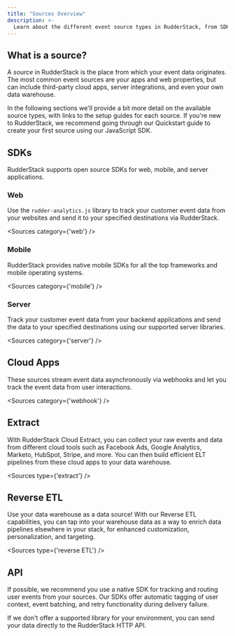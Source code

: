 ```yaml
---
title: "Sources Overview"
description: >-
  Learn about the different event source types in RudderStack, from SDKs to cloud sources to Reverse ETL.
---
```


## What is a source?

A *source* in RudderStack is the place from which your event data originates. The most common event sources are your apps and web properties, but can include third-party cloud apps, server integrations, and even your own data warehouse.

In the following sections we'll provide a bit more detail on the available source types, with links to the setup guides for each source. If you're new to RudderStack, we recommend going through our <Link to="/get-started/quickstart/">Quickstart</Link> guide to create your first source using our JavaScript SDK.

## SDKs

RudderStack supports open source SDKs for web, mobile, and server applications.

### Web

Use the `rudder-analytics.js` library to track your customer event data from your websites and send it to your specified destinations via RudderStack.

<Sources
  category={'web'}
/>

### Mobile

RudderStack provides native mobile SDKs for all the top frameworks and mobile operating systems.

<Sources
  category={'mobile'}
/>

### Server

Track your customer event data from your backend applications and send the data to your specified destinations using our supported server libraries.

<Sources
  category={'server'}
/>

## Cloud Apps

These sources stream event data asynchronously via webhooks and let you track the event data from user interactions.

<Sources
  category={'webhook'}
/>

## Extract

With RudderStack Cloud Extract, you can collect your raw events and data from different cloud tools such as Facebook Ads, Google Analytics, Marketo, HubSpot, Stripe, and more. You can then build efficient ELT pipelines from these cloud apps to your data warehouse.

<Sources
  type={'extract'}
/>


## Reverse ETL

Use your data warehouse as a data source! With our Reverse ETL capabilities, you can tap into your warehouse data as a way to enrich data pipelines elsewhere in your stack, for enhanced customization, personalization, and targeting.

<Sources
  type={'reverse ETL'}
/>

## API

If possible, we recommend you use a native SDK for tracking and routing user events from your sources. Our SDKs offer automatic tagging of user context, event batching, and retry functionality during delivery failure.

If we don't offer a supported library for your environment, you can send your data directly to the RudderStack <Link to="/api/http-api/">HTTP API</Link>. 